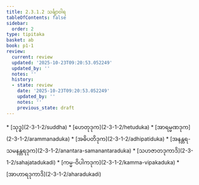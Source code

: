 ```yaml
---
title: 2.3.1.2 သင်္ချာဝါရ
tableOfContents: false
sidebar:
  order: 2
type: tipitaka
basket: ab
book: p1-1
review:
  current: review
  updated: '2025-10-23T09:20:53.052249'
  updated_by: ''
  notes: ''
  history:
  - state: review
    date: '2025-10-23T09:20:53.052249'
    updated_by: ''
    notes: ''
    previous_state: draft
---
```



<ReviewStatus review={frontmatter.review} showDetails={true} />

<HypothesisAnnotation frontmatter={frontmatter} />

<DynamicBreadcrumb />



<TableOfContents book="p1-1" section="2.3.1.2">
* [သုဒ္ဓ](2-3-1-2/suddha)
* [ဟေတုဒုက](2-3-1-2/hetuduka)
* [အာရမ္မဏဒုက](2-3-1-2/arammanaduka)
* [အဓိပတိဒုက](2-3-1-2/adhipatiduka)
* [အနန္တရ-သမနန္တရဒုက](2-3-1-2/anantara-samanantaraduka)
* [သဟဇာတဒုကာဒိ](2-3-1-2/sahajatadukadi)
* [ကမ္မ-ဝိပါကဒုက](2-3-1-2/kamma-vipakaduka)
* [အာဟာရဒုကာဒိ](2-3-1-2/aharadukadi)
</TableOfContents>